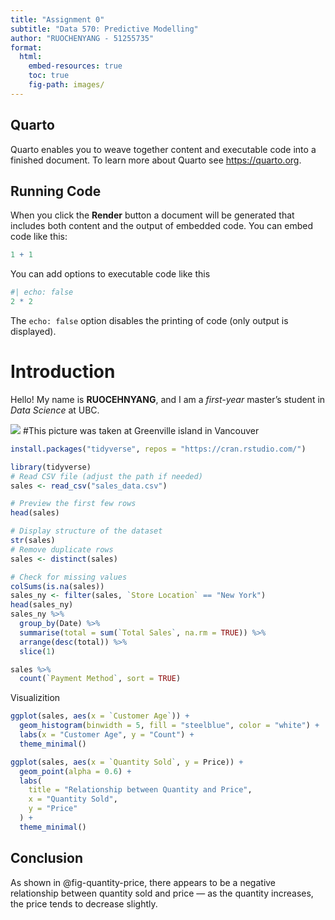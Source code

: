 ---
title: "Assignment 0"
subtitle: "Data 570: Predictive Modelling"
author: "RUOCHENYANG - 51255735"
format:
  html:
    embed-resources: true
    toc: true
    fig-path: images/  
---

## Quarto

Quarto enables you to weave together content and executable code into a finished document. To learn more about Quarto see <https://quarto.org>.

## Running Code

When you click the **Render** button a document will be generated that includes both content and the output of embedded code. You can embed code like this:

```{r}
1 + 1
```

You can add options to executable code like this

```{r}
#| echo: false
2 * 2
```

The `echo: false` option disables the printing of code (only output is displayed).

# Introduction

Hello! My name is **RUOCEHNYANG**, and I am a *first-year* master's student in *Data Science* at UBC.

![](picture.jpg) #This picture was taken at Greenville island in Vancouver

```{r}
install.packages("tidyverse", repos = "https://cran.rstudio.com/")

library(tidyverse)
# Read CSV file (adjust the path if needed)
sales <- read_csv("sales_data.csv")

# Preview the first few rows
head(sales)

# Display structure of the dataset
str(sales)
# Remove duplicate rows
sales <- distinct(sales)

# Check for missing values
colSums(is.na(sales))
sales_ny <- filter(sales, `Store Location` == "New York")
head(sales_ny)
sales_ny %>%
  group_by(Date) %>%
  summarise(total = sum(`Total Sales`, na.rm = TRUE)) %>%
  arrange(desc(total)) %>%
  slice(1)

sales %>%
  count(`Payment Method`, sort = TRUE)
```

Visualizition

```{r}
ggplot(sales, aes(x = `Customer Age`)) +
  geom_histogram(binwidth = 5, fill = "steelblue", color = "white") +
  labs(x = "Customer Age", y = "Count") +
  theme_minimal()
```

```{r}
ggplot(sales, aes(x = `Quantity Sold`, y = Price)) +
  geom_point(alpha = 0.6) +
  labs(
    title = "Relationship between Quantity and Price",
    x = "Quantity Sold",
    y = "Price"
  ) +
  theme_minimal()
```

## Conclusion

As shown in @fig-quantity-price, there appears to be a negative relationship between quantity sold and price — as the quantity increases, the price tends to decrease slightly.

